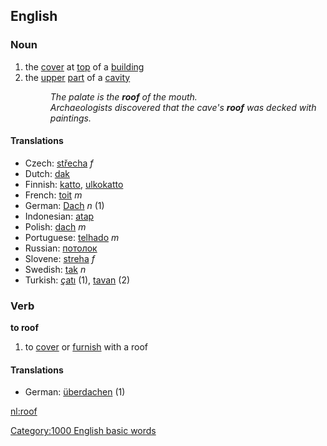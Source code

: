 ==English==
===Noun===
#the [[cover]] at [[top]] of a [[building]] 
#the [[upper]] [[part]] of a [[cavity]]
#:''The palate is the '''roof''' of the mouth.''
#:''Archaeologists discovered that the cave's '''roof''' was decked with paintings.''
====Translations====
*Czech: [[střecha]] ''f''
*Dutch: [[dak]]
*Finnish: [[katto]], [[ulkokatto]]
*French: [[toit]] ''m''
*German: [[Dach]] ''n'' (1)
*Indonesian: [[atap]]
*Polish: [[dach]] ''m''
*Portuguese: [[telhado]] ''m''
*Russian: [[потолок]]
*Slovene: [[streha]] ''f''
*Swedish: [[tak]] ''n''
*Turkish: [[çatı]] (1), [[tavan]] (2)

===Verb===
'''to roof'''
# to [[cover]] or [[furnish]] with a roof
====Translations====
*German: [[überdachen]] (1)


[[nl:roof]]
[[Category:1000 English basic words]]